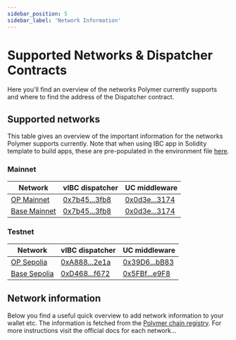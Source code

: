 ```yaml
---
sidebar_position: 5
sidebar_label: 'Network Information'
---
```


# Supported Networks & Dispatcher Contracts

Here you'll find an overview of the networks Polymer currently supports and where to find the address of the Dispatcher contract.

## Supported networks

This table gives an overview of the important information for the networks Polymer supports currently. Note that when using IBC app in Solidity template to build apps, these are pre-populated in the environment file [here](https://github.com/open-ibc/ibc-app-solidity-template/blob/main/.env.example).

### Mainnet 
| Network                  | vIBC dispatcher | UC middleware |
| ------------------------ | ------------------------ | ------------------------ |
| [OP Mainnet](https://docs.optimism.io/chain/networks#op-mainnet)    | [0x7b45...3fb8](https://optimism-sepolia.blockscout.com/address/0x7b456332e91Edf68B7d5E517085D5b15F9133fb8) | [0x0d3e...3174](https://optimism-sepolia.blockscout.com/address/0x0d3ed2B0A69a55519Ac249554aA58c5aD08E3174) |
| [Base Mainnet](https://docs.base.org/network-information#base-mainnet)      | [0x7b45...3fb8](https://base-sepolia.blockscout.com/address/0x7b456332e91Edf68B7d5E517085D5b15F9133fb8)              | [0x0d3e...3174](https://base-sepolia.blockscout.com/address/0x0d3ed2B0A69a55519Ac249554aA58c5aD08E3174) |


### Testnet
| Network                  | vIBC dispatcher | UC middleware |
| ------------------------ | ------------------------ | ------------------------ |
| [OP Sepolia](https://docs.optimism.io/chain/networks#op-sepolia) | [0xA888...2e1a](https://optimism-sepolia.blockscout.com/address/0xA8887C2689F1cE60081A9F37537483dD66fe2e1a) | [0x39D6...bB83](https://optimism-sepolia.blockscout.com/address/0x39D6b9b57eCa2323f1c7386541767C43fA70bB83) |
| [Base Sepolia](https://docs.base.org/network-information#base-testnet-sepolia) | [0xD468...f672](https://base-sepolia.blockscout.com/address/0xD46875efF3fEa2c9c9A310f53d74E7BdF411f672)              | [0x5FBf...e9F8](https://base-sepolia.blockscout.com/address/0x5FBf9a7F147B0Ae7D11DA9dE741f6b10dF06e9F8) |

## Network information

Below you find a useful quick overview to add network information to your wallet etc. The information is fetched from the [Polymer chain registry](https://github.com/polymerdao/polymer-registry). For more instructions visit the official docs for each network...
